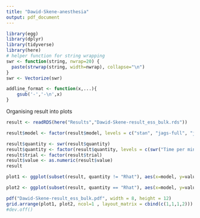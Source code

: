 ```yaml
---
title: "Dawid-Skene-anesthesia"
output: pdf_document
---
```


```r
library(egg)
library(dplyr)
library(tidyverse)
library(here)
# helper function for string wrapping
swr <- function(string, nwrap=20) {
  paste(strwrap(string, width=nwrap), collapse="\n")
}
swr <- Vectorize(swr)

addline_format <- function(x,...){
    gsub('-','-\n',x)
}
```

Organising result into plots 
```r
result <- readRDS(here("Results","Dawid-Skene-result_ess_bulk.rds"))

result$model <- factor(result$model, levels = c("stan", "jags-full", "jags-marg", "jags-full-restricted"))

result$quantity <- swr(result$quantity)
result$quantity <- factor(result$quantity, levels = c(swr("Time per min Effective Sample"), "Computation Time",swr( "Min Effective Sample Size"), "Rhat"))
result$trial <- factor(result$trial)
result$value <- as.numeric(result$value)
result
```
```r
plot1 <- ggplot(subset(result, quantity != "Rhat"), aes(x=model, y=value, group=model)) +  geom_boxplot() + facet_grid(quantity ~., scales='free') + theme_bw() + theme(text = element_text(size=20)) + theme(axis.title.x = element_blank()) + geom_boxplot(color="black", fill="gray", alpha=0.5) +scale_x_discrete(labels = NULL)
```

```r
plot2 <- ggplot(subset(result, quantity == "Rhat"), aes(x=model, y=value, group=model)) +  geom_point() + theme_bw() + facet_grid(quantity ~., scales='free') + theme(text = element_text(size=20))+geom_hline(yintercept = 1.1) + scale_x_discrete(labels=addline_format(c("stan", "jags-full", "jags-marg", "jags-full-restricted"))) 
```

```r
pdf("Dawid-Skene-result_ess_bulk.pdf", width = 8, height = 12)
grid.arrange(plot1, plot2, ncol=1 , layout_matrix = cbind(c(1,1,1,2)))
#dev.off()
```

